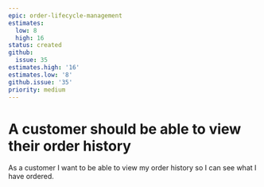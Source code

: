 ```yaml
---
epic: order-lifecycle-management
estimates:
  low: 8
  high: 16
status: created
github:
  issue: 35
estimates.high: '16'
estimates.low: '8'
github.issue: '35'
priority: medium
---
```

# A customer should be able to view their order history

As a customer I want to be able to view my order history so I can see what I have ordered.
